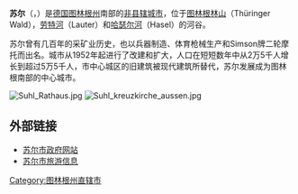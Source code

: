{{noteTA|G1=德国地名|G2=Landkreis|G3=单位}}
{{德国城市
| name = 苏尔
| 市徽图 = Image:Wappen Suhl.png
| 在德国内的位置图 = Image:Suhl karte.jpg
| 所属联邦州 = 图林根州
| 所属行政区 = 
| 所属县 = 
| 坐标纬度 = 50
| 坐标纬度分 = 37
| 坐标经度 = 10
| 坐标经度分 = 42
| 海拔高度 = 422
| 面积 = 103.02
| 人口 = 36,778
| 统计时间 = 2015年12月31日
| 人口密度 = 357
| 邮政编码 = 98527–98530, 98711
| 电话区号 = 03681, 036846, 036782
| 汽车牌号 = SHL
| 政府地址 = Am Marktplatz 1<br />98527 Suhl
| 政府网站 = www.stadtsuhl.de
|}}

'''苏尔'''（{{lang-de|Suhl}}，{{IPA-de|zuːl|-|De-Suhl.ogg}}）是[[德国|德国]][[图林根州|图林根州]]南部的[[非县辖城市|非县辖城市]]，位于[[图林根林山|图林根林山]]（Thüringer Wald），[[劳特河|劳特河]]（Lauter）和[[哈瑟尔河|哈瑟尔河]]（Hasel）的河谷。

苏尔曾有几百年的采矿业历史，也以兵器制造、体育枪械生产和Simson牌二轮摩托而出名。城市从1952年起进行了改建和扩大，人口在短短数年中从2万5千人增长到超过5万5千人，市中心城区的旧建筑被现代建筑所替代，苏尔发展成为图林根南部的中心城市。

[[File:Suhl_Rathaus.jpg|thumb]]
[[File:Suhl_kreuzkirche_aussen.jpg|thumb]]

{{Clr}}

== 外部链接 ==
{{Commons|Suhl|苏尔}}
* [http://www.stadtsuhl.de/ 苏尔市政府网站]
* [http://www.suhl-tourismus.de/ 苏尔市旅游信息]

{{图林根州行政区划}}

{{Authority control}}
[[Category:图林根州直辖市|Category:图林根州直辖市]]